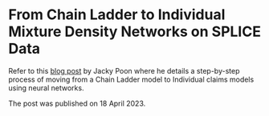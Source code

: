 # From Chain Ladder to Individual Mixture Density Networks on SPLICE Data

Refer to this [blog post](https://institute-and-faculty-of-actuaries.github.io/mlr-blog/post/research/chain_ladder_to_individual_mdn/) by Jacky Poon where he details a step-by-step process of moving from a Chain Ladder model to Individual claims models using neural networks.

The post was published on 18 April 2023.
